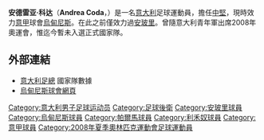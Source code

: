 {{noteta
|G1=意甲
|G2=足球
|T=zh-hans:安德雷亚·科达;zh-hk:安祖亞·哥達;zh-tw:安德雷亞·科達;
|1=zh-hans:安德雷亚;zh-hk:安祖亞;zh-tw:安德雷亞;
|2=zh-hans:科达;zh-hk:哥達;zh-tw:科達;
}}
{{Infobox Football biography
|          playername = 安德雷亚·科达<br />''Andrea Coda''
|               image = [[File:Coda_UDI-ATA_1-3.jpg|240px]]
|            fullname = Andrea Coda
|         dateofbirth = {{birth date and age|1985|4|25}}
|         cityofbirth = [[馬薩|馬薩]]
|      countryofbirth = [[意大利|意大利]]
|              height = {{Height|m=1.88}}
|            nickname = 
|            position = [[中堅|中堅]]
|         currentclub = [[桑普多利亞|桑普多利亞]]
|          clubnumber = 6
|          youthyears = 
|          youthclubs = [[盧切塞利伯塔斯1905體育會|盧切塞利伯塔斯1905]]<br/>[[安玻里足球會|安玻里]]
|               years = 2004-2006<br/>2006-
|               clubs = [[安玻里足球會|安玻里]]<br/>[[烏甸尼斯足球會|烏甸尼斯]]
|         caps(goals) = 76 (1)<br/>42 (0)
|       nationalyears = 2005-2007<br/>2008
|        nationalteam = [[意大利U21|意大利U21]]<br/>意大利奧運隊
| nationalcaps(goals) = 5 (0)<br/>9 (0)
|            pcupdate = 2008年5月18日
|            ntupdate = 2008年8月13日
}}
'''安德雷亚·科达'''（'''Andrea Coda'''，{{bd|1985年|4月25日|catidx=Coda, Andrea}}）是一名[[意大利|意大利]]足球運動員，擔任[[中堅|中堅]]，現時效力[[意甲|意甲]]球會[[烏甸尼斯足球會|烏甸尼斯]]。在此之前僅效力過[[安玻里足球會|安玻里]]。曾隨意大利青年軍出席2008年奧運會，惟迄今暫未入選正式國家隊。

== 外部連結 ==
*[https://web.archive.org/web/20070311123210/http://www.figc.it/nazionali/DettaglioConvocato?codiceConvocato=2333 意大利足總] 國家隊數據 {{it icon}}
*[http://www.udinese.it/index.php?n=13&player=86&l=it 烏甸尼斯球會網頁]{{dead link|date=2017年12月 |bot=InternetArchiveBot |fix-attempted=yes }} {{it icon}}

{{2008年奧運會男子足球意大利參賽名單}}

{{DEFAULTSORT:Coda, Andrea}}
[[Category:意大利男子足球运动员|Category:意大利男子足球运动员]]
[[Category:足球後衛|Category:足球後衛]]
[[Category:安玻里球員|Category:安玻里球員]]
[[Category:烏甸尼斯球員|Category:烏甸尼斯球員]]
[[Category:帕爾馬球員|Category:帕爾馬球員]]
[[Category:利禾奴球員|Category:利禾奴球員]]
[[Category:意甲球員|Category:意甲球員]]
[[Category:2008年夏季奧林匹克運動會足球運動員|Category:2008年夏季奧林匹克運動會足球運動員]]